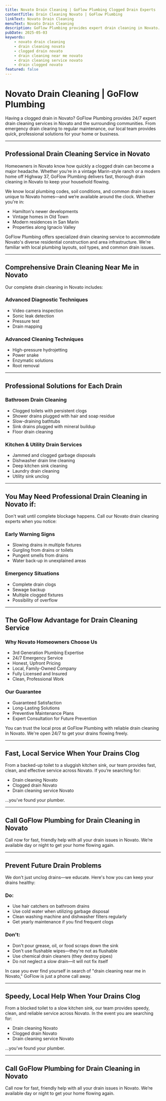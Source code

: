 ```yaml
---
title: Novato Drain Cleaning | GoFlow Plumbing Clogged Drain Experts
contentTitle: Drain Cleaning Novato | GoFlow Plumbing
linkText: Novato Drain Cleaning
menuText: Novato Drain Cleaning
description: GoFlow Plumbing provides expert drain cleaning in Novato. We handle kitchen, bathroom, and sewer clogs fast—24/7. Call your local plumbers today!
pubDate: 2025-05-03
keywords:
    - novato drain cleaning
    - drain cleaning novato
    - clogged drain novato
    - drain cleaning near me novato
    - drain cleaning service novato
    - drain clogged novato
featured: false
---
```

# Novato Drain Cleaning | GoFlow Plumbing

Having a clogged drain in Novato? GoFlow Plumbing provides 24/7 expert drain cleaning services in Novato and the surrounding communities. From emergency drain clearing to regular maintenance, our local team provides quick, professional solutions for your home or business.

---

## Professional Drain Cleaning Service in Novato

Homeowners in Novato know how quickly a clogged drain can become a major headache.
Whether you’re in a vintage Marin-style ranch or a modern home off Highway 37, GoFlow Plumbing delivers fast, thorough drain cleaning in Novato to keep your household flowing.

We know local plumbing codes, soil conditions, and common drain issues unique to Novato homes—and we’re available around the clock. Whether you're in:
- Hamilton's newer developments
- Vintage homes in Old Town
- Modern residences in San Marin
- Properties along Ignacio Valley

GoFlow Plumbing offers specialized drain cleaning service to accommodate Novato's diverse residential construction and area infrastructure. We're familiar with local plumbing layouts, soil types, and common drain issues.

---

## Comprehensive Drain Cleaning Near Me in Novato

Our complete drain cleaning in Novato includes:

### Advanced Diagnostic Techniques
- Video camera inspection
- Sonic leak detection
- Pressure test
- Drain mapping

### Advanced Cleaning Techniques
- High-pressure hydrojetting
- Power snake
- Enzymatic solutions
- Root removal

---

## Professional Solutions for Each Drain

### Bathroom Drain Cleaning
- Clogged toilets with persistent clogs
- Shower drains plugged with hair and soap residue
- Slow-draining bathtubs
- Sink drains plugged with mineral buildup
- Floor drain cleaning

### Kitchen & Utility Drain Services
- Jammed and clogged garbage disposals
- Dishwasher drain line cleaning
- Deep kitchen sink cleaning
- Laundry drain cleaning
- Utility sink unclog

---

## You May Need Professional Drain Cleaning in Novato if:

Don't wait until complete blockage happens. Call our Novato drain cleaning experts when you notice:
### Early Warning Signs
- Slowing drains in multiple fixtures
- Gurgling from drains or toilets
- Pungent smells from drains
- Water back-up in unexplained areas

### Emergency Situations
- Complete drain clogs
- Sewage backup
- Multiple clogged fixtures
- Possibility of overflow

---

## The GoFlow Advantage for Drain Cleaning Service

### Why Novato Homeowners Choose Us
- 3rd Generation Plumbing Expertise
- 24/7 Emergency Service
- Honest, Upfront Pricing
- Local, Family-Owned Company
- Fully Licensed and Insured
- Clean, Professional Work

### Our Guarantee
- Guaranteed Satisfaction
- Long-Lasting Solutions
- Preventive Maintenance Plans
- Expert Consultation for Future Prevention

You can trust the local pros at GoFlow Plumbing with reliable drain cleaning in Novato. We're open 24/7 to get your drains flowing freely.

---


## Fast, Local Service When Your Drains Clog

From a backed-up toilet to a sluggish kitchen sink, our team provides fast, clean, and effective service across Novato. If you’re searching for:

- Drain cleaning Novato
- Clogged drain Novato
- Drain cleaning service Novato

…you’ve found your plumber.

---

## Call GoFlow Plumbing for Drain Cleaning in Novato

Call now for fast, friendly help with all your drain issues in Novato. We’re available day or night to get your home flowing again.

---

## Prevent Future Drain Problems

We don't just unclog drains—we educate. Here's how you can keep your drains healthy:

### Do:
- Use hair catchers on bathroom drains
- Use cold water when utilizing garbage disposal
- Clean washing machine and dishwasher filters regularly
- Get yearly maintenance if you find frequent clogs

### Don't:
- Don't pour grease, oil, or food scraps down the sink
- Don't use flushable wipes—they're not as flushable
- Use chemical drain cleaners (they destroy pipes)
- Do not neglect a slow drain—it will not fix itself

In case you ever find yourself in search of "drain cleaning near me in Novato," GoFlow is just a phone call away.

---

## Speedy, Local Help When Your Drains Clog

From a blocked toilet to a slow kitchen sink, our team provides speedy, clean, and reliable service across Novato. In the event you are searching for:

- Drain cleaning Novato
- Clogged drain Novato
- Drain cleaning service Novato

…you’ve found your plumber.

---

## Call GoFlow Plumbing for Drain Cleaning in Novato

Call now for fast, friendly help with all your drain issues in Novato. We’re available day or night to get your home flowing again.